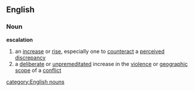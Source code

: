 ==English==
===Noun===
{{wikipedia}}
'''escalation'''
# an [[increase]] or [[rise]], especially one to [[counteract]] a [[perceive]]d [[discrepancy]]
# a [[deliberate]] or [[unpremeditated]] increase in the [[violence]] or [[geographic]] [[scope]] of a [[conflict]]
[[category:English nouns]]